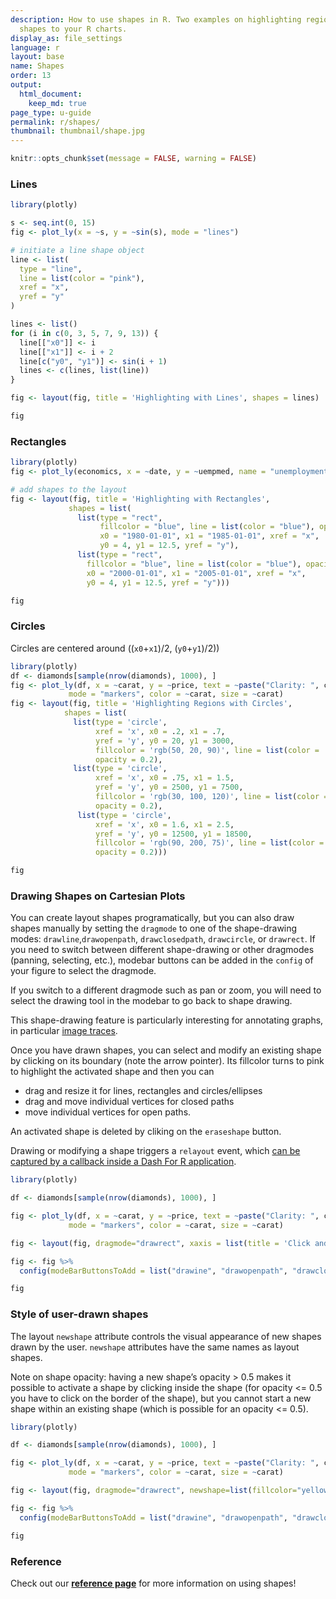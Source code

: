 ```yaml
---
description: How to use shapes in R. Two examples on highlighting regions by adding
  shapes to your R charts.
display_as: file_settings
language: r
layout: base
name: Shapes
order: 13
output:
  html_document:
    keep_md: true
page_type: u-guide
permalink: r/shapes/
thumbnail: thumbnail/shape.jpg
---
```


```r
knitr::opts_chunk$set(message = FALSE, warning = FALSE)
```
### Lines

```r
library(plotly)

s <- seq.int(0, 15)
fig <- plot_ly(x = ~s, y = ~sin(s), mode = "lines")

# initiate a line shape object
line <- list(
  type = "line",
  line = list(color = "pink"),
  xref = "x",
  yref = "y"
)

lines <- list()
for (i in c(0, 3, 5, 7, 9, 13)) {
  line[["x0"]] <- i
  line[["x1"]] <- i + 2
  line[c("y0", "y1")] <- sin(i + 1)
  lines <- c(lines, list(line))
}

fig <- layout(fig, title = 'Highlighting with Lines', shapes = lines)

fig
```

### Rectangles
```r
library(plotly)
fig <- plot_ly(economics, x = ~date, y = ~uempmed, name = "unemployment")

# add shapes to the layout
fig <- layout(fig, title = 'Highlighting with Rectangles',
             shapes = list(
               list(type = "rect",
                    fillcolor = "blue", line = list(color = "blue"), opacity = 0.3,
                    x0 = "1980-01-01", x1 = "1985-01-01", xref = "x",
                    y0 = 4, y1 = 12.5, yref = "y"),
               list(type = "rect",
                 fillcolor = "blue", line = list(color = "blue"), opacity = 0.2,
                 x0 = "2000-01-01", x1 = "2005-01-01", xref = "x",
                 y0 = 4, y1 = 12.5, yref = "y")))

fig
```

### Circles

Circles are centered around  ((`x0`+`x1`)/2, (`y0`+`y1`)/2))

```r
library(plotly)
df <- diamonds[sample(nrow(diamonds), 1000), ]
fig <- plot_ly(df, x = ~carat, y = ~price, text = ~paste("Clarity: ", clarity),
             mode = "markers", color = ~carat, size = ~carat)
fig <- layout(fig, title = 'Highlighting Regions with Circles',
            shapes = list(
              list(type = 'circle',
                   xref = 'x', x0 = .2, x1 = .7,
                   yref = 'y', y0 = 20, y1 = 3000,
                   fillcolor = 'rgb(50, 20, 90)', line = list(color = 'rgb(50, 20, 90)'),
                   opacity = 0.2),
              list(type = 'circle',
                   xref = 'x', x0 = .75, x1 = 1.5,
                   yref = 'y', y0 = 2500, y1 = 7500,
                   fillcolor = 'rgb(30, 100, 120)', line = list(color = 'rgb(30, 100, 120)'),
                   opacity = 0.2),
               list(type = 'circle',
                   xref = 'x', x0 = 1.6, x1 = 2.5,
                   yref = 'y', y0 = 12500, y1 = 18500,
                   fillcolor = 'rgb(90, 200, 75)', line = list(color = 'rgb(90, 200, 75)'),
                   opacity = 0.2)))

fig
```

### Drawing Shapes on Cartesian Plots

You can create layout shapes programatically, but you can also draw shapes manually by setting the `dragmode` to one of the shape-drawing modes: `drawline`,`drawopenpath`, `drawclosedpath`, `drawcircle`, or `drawrect`. If you need to switch between different shape-drawing or other dragmodes (panning, selecting, etc.), modebar buttons can be added in the `config` of your figure to select the dragmode. 

If you switch to a different dragmode such as pan or zoom, you will need to select the drawing tool in the modebar to go back to shape drawing.

This shape-drawing feature is particularly interesting for annotating graphs, in particular [image traces](https://plotly.com/r/displaying-images/). 

Once you have drawn shapes, you can select and modify an existing shape by clicking on its boundary (note the arrow pointer). Its fillcolor turns to pink to highlight the activated shape and then you can

- drag and resize it for lines, rectangles and circles/ellipses
- drag and move individual vertices for closed paths
- move individual vertices for open paths.

An activated shape is deleted by cliking on the `eraseshape` button.

Drawing or modifying a shape triggers a `relayout` event, which [can be captured by a callback inside a Dash For R application](https://dash.plotly.com/interactive-graphing).

```r
library(plotly)

df <- diamonds[sample(nrow(diamonds), 1000), ]

fig <- plot_ly(df, x = ~carat, y = ~price, text = ~paste("Clarity: ", clarity),
             mode = "markers", color = ~carat, size = ~carat)

fig <- layout(fig, dragmode="drawrect", xaxis = list(title = 'Click and drag inside the figure to draw a rectangle or select another shape in the modebar'))

fig <- fig %>%
  config(modeBarButtonsToAdd = list("drawine", "drawopenpath", "drawclosedpath", "drawcircle", "drawrect", "eraseshape" ) )

fig

```

### Style of user-drawn shapes

The layout `newshape` attribute controls the visual appearance of new shapes drawn by the user. `newshape` attributes have the same names as layout shapes.

Note on shape opacity: having a new shape's opacity > 0.5 makes it possible to activate a shape by clicking inside the shape (for opacity <= 0.5 you have to click on the border of the shape), but you cannot start a new shape within an existing shape (which is possible for an opacity <= 0.5).

```r
library(plotly)

df <- diamonds[sample(nrow(diamonds), 1000), ]

fig <- plot_ly(df, x = ~carat, y = ~price, text = ~paste("Clarity: ", clarity),
             mode = "markers", color = ~carat, size = ~carat)

fig <- layout(fig, dragmode="drawrect", newshape=list(fillcolor="yellow", opacity=0.5), xaxis = list(title = 'Click and drag inside the figure to draw a rectangle or select another shape in the modebar'))

fig <- fig %>%
  config(modeBarButtonsToAdd = list("drawine", "drawopenpath", "drawclosedpath", "drawcircle", "drawrect", "eraseshape" ) )

fig

```
### Reference
Check out our <b>[reference page](https://plotly.com/r/reference/#layout-shapes)</b> for more information on using shapes!
